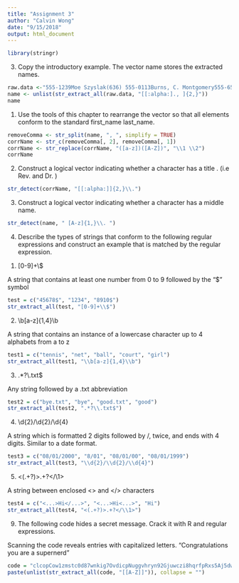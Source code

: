 ```yaml
---
title: "Assignment 3"
author: "Calvin Wong"
date: "9/15/2018"
output: html_document
---
```


```r
library(stringr)
```


3. Copy the introductory example. The vector name stores the extracted names.

```r
raw.data <-"555-1239Moe Szyslak(636) 555-0113Burns, C. Montgomery555-6542Rev. Timothy Lovejoy555 8904Ned Flanders636-555-3226Simpson, Homer5553642Dr. Julius Hibbert"
name <- unlist(str_extract_all(raw.data, "[[:alpha:]., ]{2,}"))
name
```

1) Use the tools of this chapter to rearrange the vector so that all elements conform to the standard first_name last_name.

```r
removeComma <- str_split(name, ", ", simplify = TRUE)
corrName <- str_c(removeComma[, 2], removeComma[, 1])
corrName <- str_replace(corrName, "([a-z])([A-Z])", "\\1 \\2")
corrName
```

2) Construct a logical vector indicating whether a character has a title . (i.e Rev. and Dr. )

```r
str_detect(corrName, "[[:alpha:]]{2,}\\.")
```

3) Construct a logical vector indicating whether a character has a middle name.

```r
str_detect(name, " [A-z]{1,}\\. ")
```

4. Describe the types of strings that conform to the following regular expressions and construct an example that is matched by the regular expression.

1) [0-9]+\\$

A string that contains at least one number from 0 to 9 followed by the "$" symbol

```r
test = c("45678$", "1234", "8910$")
str_extract_all(test, "[0-9]+\\$")
```

2) \\b[a-z]{1,4}\\b

A string that contains an instance of a lowercase character up to 4 alphabets from a to z

```r
test1 = c("tennis", "net", "ball", "court", "girl")
str_extract_all(test1, "\\b[a-z]{1,4}\\b")
```

3) .*?\\.txt$

Any string followed by a .txt abbreviation
```r
test2 = c("bye.txt", "bye", "good.txt", "good")
str_extract_all(test2, ".*?\\.txt$")
```

4) \\d{2}/\\d{2}/\\d{4}

A string which is formatted 2 digits followed by /, twice, and ends with 4 digits. Similar to a date format.

```r
test3 = c("08/01/2000", "8/01", "08/01/00", "08/01/1999")
str_extract_all(test3, "\\d{2}/\\d{2}/\\d{4}")
```

5) <(.+?)>.+?</\\1>

A string between enclosed <> and </> characters

```r
test4 = c("<...>Hi</...>", "<...>Hi<...>", "Hi")
str_extract_all(test4, "<(.+?)>.+?</\\1>")
```

9. The following code hides a secret message. Crack it with R and regular expressions. 

Scanning the code reveals entries with capitalized letters. "Congratulations you are a supernerd"
```r
code = "clcopCow1zmstc0d87wnkig7OvdicpNuggvhryn92Gjuwczi8hqrfpRxs5Aj5dwpn0TanwoUwisdij7Lj8pf03AT5Idr3coc0bt7yczjatOaootj55t3Nj3ne6c4Sfek.r1w1YwwojigOd6vrfUrbz2.2bkAnbhzgv4R9i05zEcrop.wAgnb.SqoU65fPa1otfb7wEm24k6t3sR9zqe5fy89n6Nd5t9kc4fE905gmc4Rgxo5nhDk!gr"
paste(unlist(str_extract_all(code, "[[A-Z]]")), collapse = "")
```

